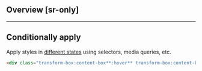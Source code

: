 ## Overview [sr-only]
<Overview/>

---

## Conditionally apply
Apply styles in [different states](/docs/states-and-queries) using selectors, media queries, etc.
```html
<div class="transform-box:content-box**:hover** transform-box:content-box**@sm** transform-box:content-box**@dark** transform-box:content-box**@print**">…</div>
```

